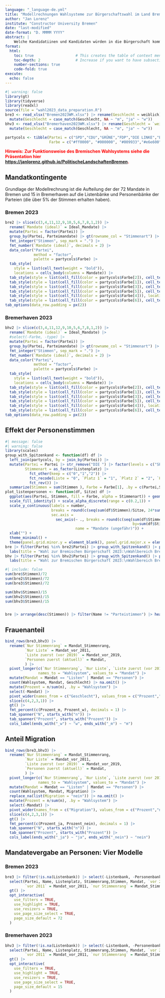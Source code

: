 ```yaml
---
language: "_language-de.yml"
title: "Modellrechnungen Wahlsysteme zur Bürgerschaftswahl im Land Bremen 2023"
author: "Jan Lorenz"
institute: "Constructor University Bremen"
date: "last-modified"
date-format: "D. MMMM YYYY"
abstract: |
    Welche Kandidatiinen und Kandidaten würden in die Bürgerschaft kommen, wenn zuerst die Listenmandate vergeben würde und dann die Personenmandate im Vergleich zum aktuellen Verfahren, zur reinen Listenwahl und zur Vergabe nur nach Personenstimmenrangliste. 
format: 
  html:
    toc: true                   # This creates the table of context menu
    toc-depth: 2                # Increase if you want to have subsections in the table of context menu
    number-sections: true
    code-fold: true
execute: 
  echo: false
---
```


```r
#| warning: false
library(gt)
library(tidyverse)
library(readxl)
source(file = "wahl2023_data_preparation.R")
bre3 <- read_xlsx("Bremen2023WM.xlsx") |> rename(Geschlecht = weiblich) |> 
  mutate(Geschlecht = case_match(Geschlecht, NA ~ "m", "ja" ~ "w"))
bhv3 <- read_xlsx("Bremerhaven2023WM.xlsx") |> rename(Geschlecht = `weibl.`) |> 
  mutate(Geschlecht = case_match(Geschlecht, NA ~ "m", "ja" ~ "w"))

partycols <- tibble(Partei = c("SPD","CDU","GRÜNE","FDP","DIE LINKE","BIW","AfD"), 
                    Farbe = c("#ff0000", "#000000", "#009933","#e6e600","#990033", "#ff9900", "#0099ff" ))
```


[**Hinweis: Zur Funktionsweise des Bremischen Wahlsystems siehe die Präsentation hier  <https://janlorenz.github.io/PolitischeLandschaftenBremen>.**]{style='color:red;'}


## Mandatkontingente

Grundlage der Modellrechnung ist die Aufteilung der der 72 Mandate in Bremen und 15 in Bremerhaven auf die Listenbänke und Personenbänke der Parteien (die über 5% der Stimmen erhalten haben). 

::: {.panel-tabset}

### Bremen 2023
```r
bre2 |> slice(c(3,4,11,12,9,10,5,6,7,8,1,2)) |> 
  rename(`Mandate (ideal)` = Ideal_Mandate) |> 
  mutate(Partei = factor(Partei)) |> 
  group_by(Partei, Parteimandate) |> gt(rowname_col = "Stimmenart") |> 
  fmt_integer("Stimmen", sep_mark = ".") |> 
  fmt_number(`Mandate (ideal)`, decimals = 2) |> 
  data_color("Partei",
             method = "factor",
             palette = partycols$Farbe) |> 
  tab_style(
    style = list(cell_text(weight = "bold")),
    locations = cells_body(columns = Mandate)) |> 
  tab_style(style = list(cell_fill(color = partycols$Farbe[2]), cell_text(color = "white")), locations = cells_row_groups(1)) |> 
  tab_style(style = list(cell_fill(color = partycols$Farbe[1]), cell_text(color = "white")), locations = cells_row_groups(2)) |> 
  tab_style(style = list(cell_fill(color = partycols$Farbe[3]), cell_text(color = "white")), locations = cells_row_groups(3)) |> 
  tab_style(style = list(cell_fill(color = partycols$Farbe[5]), cell_text(color = "white")), locations = cells_row_groups(4)) |> 
  tab_style(style = list(cell_fill(color = partycols$Farbe[4])), locations = cells_row_groups(5)) |> 
  tab_style(style = list(cell_fill(color = partycols$Farbe[6]), cell_text(color = "white")), locations = cells_row_groups(6)) |> 
tab_options(data_row.padding = px(2))
```

### Bremerhaven 2023

```r
bhv2 |> slice(c(3,4,11,12,9,10,5,6,7,8,1,2)) |> 
  rename(`Mandate (ideal)` = Ideal_Mandate) |> 
  #select(-Farbe, -type) |> 
  mutate(Partei = factor(Partei)) |> 
  group_by(Partei, Parteimandate) |> gt(rowname_col = "Stimmenart") |> 
  fmt_integer("Stimmen", sep_mark = ".") |> 
  fmt_number(`Mandate (ideal)`, decimals = 2) |> 
  data_color("Partei",
             method = "factor",
             palette = partycols$Farbe) |> 
  tab_style(
    style = list(cell_text(weight = "bold")),
    locations = cells_body(columns = Mandate)) |> 
  tab_style(style = list(cell_fill(color = partycols$Farbe[2]), cell_text(color = "white")), locations = cells_row_groups(1)) |> 
  tab_style(style = list(cell_fill(color = partycols$Farbe[1]), cell_text(color = "white")), locations = cells_row_groups(2)) |> 
  tab_style(style = list(cell_fill(color = partycols$Farbe[3]), cell_text(color = "white")), locations = cells_row_groups(3)) |> 
  tab_style(style = list(cell_fill(color = partycols$Farbe[5]), cell_text(color = "white")), locations = cells_row_groups(4)) |> 
  tab_style(style = list(cell_fill(color = partycols$Farbe[4])), locations = cells_row_groups(5)) |> 
  tab_style(style = list(cell_fill(color = partycols$Farbe[6]), cell_text(color = "white")), locations = cells_row_groups(6)) |> 
tab_options(data_row.padding = px(2))
```

:::


## Effekt der Personenstimmen

```r
#| message: false
#| warning: false
library(scales)
group_with_Spitzenkand <- function(df) df |> 
  left_join(partycols, by = join_by(Partei)) |> 
  mutate(Partei = Partei |> str_remove("DIE ") |> factor(levels = c("SPD","CDU","GRÜNE","LINKE","BIW","FDP")), 
         Stimmenart = as_factor(Listenplatz) |> 
           fct_other(keep = c("0","1","2")) |> 
           fct_recode(Liste = "0", `Platz 1` = "1", `Platz 2` = "2", `Hintere Plätze` = "Other") |> 
           fct_rev()) |> 
  summarize(Stimmen = sum(Stimmen ), Farbe = Farbe[1], .by = c(Partei,Stimmenart))
plot_listenpersonen <- function(df, Sitze) df |>  
  ggplot(aes(Partei, Stimmen, fill = Farbe, alpha = Stimmenart)) + geom_col(width = 0.8, color = "white") +
  scale_fill_identity() + scale_alpha_discrete(range = c(0.2,1)) +
  scale_y_continuous(labels = number, 
                     breaks = round(c(seq(sum(df$Stimmen)/Sitze, 24*sum(df$Stimmen)/Sitze, by=sum(df$Stimmen)/Sitze))), 
                     sec.axis = 
                       sec_axis(~ ., breaks = round(c(seq(sum(df$Stimmen)/Sitze, 24*sum(df$Stimmen)/Sitze,
                                                          by=sum(df$Stimmen)/Sitze))), labels = 1:24,
                                name = "Mandate (ungefähr)")) +
  xlab("") +
  theme_minimal() +
  theme(panel.grid.minor.y = element_blank(), panel.grid.major.x = element_blank())
bre |> filter(Partei %in% bre2$Partei) |> group_with_Spitzenkand() |> plot_listenpersonen(Sitze=72) + 
  labs(title = "Wahl zur Bremischen Bürgerschaft 2023:\nWahlbereich Bremen")
bhv |> filter(Partei %in% bhv2$Partei) |> group_with_Spitzenkand() |> plot_listenpersonen(Sitze=15) + 
  labs(title = "Wahl zur Bremischen Bürgerschaft 2023:\nWahlbereich Bremerhaven")


```

<!-- ## Wieviel Stimmen repräsentiert ein Mandat? -->

```r
#| include: false
sum(bre$Stimmen)/72
sum(bre2$Stimmen)/72
sum(bre3$Stimmen)/72

sum(bhv$Stimmen)/15
sum(bhv2$Stimmen)/15
sum(bhv3$Stimmen)/15


bre |> arrange(desc(Stimmen)) |> filter(Name != "Parteistimmen") |> head(20)
```


## Frauenanteil 

```r
bind_rows(bre3,bhv3) |> 
  rename(`Nur Stimmenrang` = Mandat_Stimmenrang, 
         `Nur Liste` = Mandat_vor_2011, 
         `Liste zuerst (vor 2019)` = Mandat_vor_2019, 
         `Personen zuerst (aktuell)` = Mandat, 
         ) |>
  pivot_longer(c(`Nur Stimmenrang`, `Nur Liste`, `Liste zuerst (vor 2019)`, `Personen zuerst (aktuell)`), 
               names_to = "Wahlsystem", values_to = "Mandat") |>
  mutate(Mandat = Mandat == "Listen" | Mandat == "Personen") |> 
  count(Wahlsystem, Mandat, Geschlecht) |> na.omit() |> 
  mutate(Prozent = n/sum(n), .by = "Wahlsystem") |> 
  select(-Mandat) |> 
  pivot_wider(names_from = c("Geschlecht"), values_from = c("Prozent","n")) |> 
  slice(c(4,2,3,1)) |> 
  gt() |> 
  fmt_percent(c(Prozent_m, Prozent_w), decimals = 1) |> 
  tab_spanner("N", starts_with("n")) |> 
  tab_spanner("Prozent", starts_with("Prozent")) |> 
  cols_label(ends_with("_w") ~ "w", ends_with("_m") ~ "m")
```

## Anteil Migration

```r
bind_rows(bre3,bhv3) |> 
  rename(`Nur Stimmenrang` = Mandat_Stimmenrang, 
         `Nur Liste` = Mandat_vor_2011, 
         `Liste zuerst (vor 2019)` = Mandat_vor_2019, 
         `Personen zuerst (aktuell)` = Mandat, 
         ) |>
  pivot_longer(c(`Nur Stimmenrang`, `Nur Liste`, `Liste zuerst (vor 2019)`, `Personen zuerst (aktuell)`), 
               names_to = "Wahlsystem", values_to = "Mandat") |>
  mutate(Mandat = Mandat == "Listen" | Mandat == "Personen") |> 
  count(Wahlsystem, Mandat, Migration) |> 
  replace_na(list(Migration = "nein")) |> na.omit() |> 
  mutate(Prozent = n/sum(n), .by = "Wahlsystem") |> 
  select(-Mandat) |> 
  pivot_wider(names_from = c("Migration"), values_from = c("Prozent","n")) |> 
  slice(c(4,2,3,1)) |> 
  gt() |> 
  fmt_percent(c(Prozent_ja, Prozent_nein), decimals = 1) |> 
  tab_spanner("N", starts_with("n")) |> 
  tab_spanner("Prozent", starts_with("Prozent")) |> 
  cols_label(ends_with("_ja") ~ "ja", ends_with("_nein") ~ "nein")
```





## Mandatevergabe an Personen: Vier Modelle

::: {.column-screen-inset-left}
::: {.panel-tabset}

### Bremen 2023
```r
bre3 |> filter(!is.na(Listenbank)) |> select(-Listenbank, -Personenbank) |> 
  select(Partei, Name, Listenplatz, Stimmenrang,Stimmen, Mandat, `vor 2019`=Mandat_vor_2019,
         `vor 2011` = Mandat_vor_2011, `nur Stimmenrang` = Mandat_Stimmenrang) |> 
  gt() |> 
  opt_interactive(
    use_filters = TRUE,
    use_highlight = TRUE,
    use_resizers = TRUE,
    use_page_size_select = TRUE, 
    page_size_default = 72
  )
```

### Bremerhaven 2023
```r
bhv3 |> filter(!is.na(Listenbank)) |> select(-Listenbank, -Personenbank) |> 
  select(Partei, Name, Listenplatz, Stimmenrang,Stimmen, Mandat, `vor 2019`=Mandat_vor_2019,
         `vor 2011` = Mandat_vor_2011, `nur Stimmenrang` = Mandat_Stimmenrang) |> 
  gt() |> 
  opt_interactive(
    use_filters = TRUE,
    use_highlight = TRUE,
    use_resizers = TRUE,
    use_page_size_select = TRUE, 
    page_size_default = 15
  )
```

:::
:::



